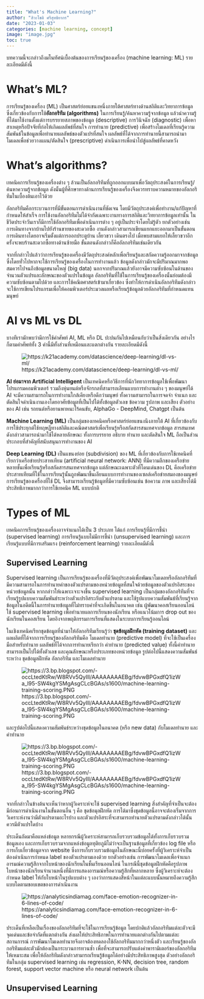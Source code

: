 ```yaml
---
title: "What's Machine Learning?"
author: "สิวะโชติ ศรีสุทธิยากร"
date: "2023-01-03"
categories: [machine learning, concept]
image: "image.jpg"
toc: true
---
```


บทความนี้จะกล่าวถึงมโนทัศน์เบื้องต้นของการเรียนรู้ของเครื่อง (machine learning: ML) รายละเอียดมีดังนี้

# What's ML?

การเรียนรู้ของเครื่อง (ML) เป็นศาสตร์ย่อยแขนงหนึ่งภายใต้ศาสตร์ทางด้านสถิติและวิทยาการข้อมูล ซึ่งเกี่ยวข้องกับการใช้**อัลกอริทึม (algorithms)** ในการเรียนรู้/ค้นหาความรู้จากข้อมูล แล้วนำความรู้ที่ได้มาใช้งานตั้งแต่การบรรยายสภาพของข้อมูล (descriptive) การวินิจฉัย (diagnostic) เพื่อหาสาเหตุหรือปัจจัยที่ก่อให้เกิดผลลัพธ์ที่สนใจ การทำนาย (predictive) เพื่อสร้างโมเดลที่เรียนรู้ความสัมพันธ์ในข้อมูลเพื่อทำนายผลลัพธ์ของตัวแปรที่สนใจ ผลลัพธ์ที่ได้จากการทำนายนี้สามารถนำมาโมเดลเพื่อช่วยวางแผน/ตัดสินใจ (prescriptive) ดำเนินการเพื่อนำไปสู่ผลลัพธ์ที่คาดหวัง

# What's algorithms?

เทคนิคการเรียนรู้ของเครื่องต่าง ๆ ล้วนเป็นอัลกอริทึมที่ถูกออกแบบมาเพื่อวัตถุประสงค์ในการเรียนรู้/ค้นหาความรู้จากข้อมูล ดังนั้นผู้ที่ศึกษาทางด้านการเรียนรู้ของเครื่องจึงควรทราบความหมายของอัลกอริทึมในเบื้องต้นเอาไว้ด้วย

อัลกอริทึมคือกระบวนการที่มีขั้นตอนการดำเนินงานที่ชัดเจน โดยมีวัตถุประสงค์เพื่อทำงาน/แก้ปัญหาที่กำหนดให้สำเร็จ การใช้งานอัลกอริทึมไม่ได้จำกัดเฉพาะงานทางการสถิติและวิทยาการข้อมูลเท่านั้น ในชีวิตประจำวันเราก็มีการใช้อัลกอริทึมเพื่อดำเนินการต่าง ๆ อยู่เป็นประจำโดยไม่รู้ตัว ยกตัวอย่างเช่น การเดินทางจากบ้านไปยังร้านขายของสะดวกซื้อ งานดังกล่าวสามารถเขียนแยกแยะออกมาเป็นขั้นตอนการเดินทางโดยอาจเริ่มตั้งแต่การออกประตูบ้าน เลี้ยวขวา เดินตรงไป เมื่อพบสามแยกให้เลี้ยวขวาอีกครั้งจะพบร้านสะดวกซื้อทางด้านซ้ายมือ ขั้นตอนดังกล่าวก็คืออัลกอริทึมเช่นเดียวกัน

จากที่กล่าวไปแล้วว่าการเรียนรู้ของเครื่องมีวัตถุประสงค์หลักเพื่อเรียนรู้และสกัดความรู้ออกมาจากข้อมูล ซึ่งโดยทั่วไปหากจะใช้การเรียนรู้ของเครื่องในการทำงานแล้ว ข้อมูลดังกล่าวมักจะมีปริมาณมากพอสมควรไปจนถึงข้อมูลขนาดใหญ่ (big data) นอกจากปริมาณแล้วยังอาจมีความซับซ้อนในด้านของจำนวนตัวแปรและลักษณะของตัวแปรในข้อมูล อัลกอริทึมที่ใช้ในการเรียนรู้ของเครื่องนั้นย่อมต้องมีความซับซ้อนตามไปด้วย และการใช้คณิตศาสตร์เข้ามาเกี่ยวข้อง ซึ่งทำให้การดำเนินอัลกอริทึมดังกล่าวจะใช้การเขียนโปรแกรมเพื่อให้คอมพิวเตอร์ประมวลผลหรือเรียนรู้ข้อมูลด้วยอัลกอริทึมที่กำหนดแทนมนุษย์

# AI vs ML vs DL

บางทีเรามักพบว่ามีการใช้คำศัพท์ AI, ML หรือ DL ปะปนกันไปเหมือนกับว่าเป็นสิ่งเดียวกัน อย่างไรก็ตามคำศัพท์ทั้ง 3 คำนี้มีทั้งส่วนที่เหมือนและแตกต่างกัน รายละเอียดมีดังนี้

![https://k21academy.com/datascience/deep-learning/dl-vs-ml/](images/image-1214824995.png)

**AI ย่อมาจาก Artificial Intelligent** เป็นเทคนิคหรือวิธีการที่นักวิทยาการข้อมูลใช้เพื่อพัฒนาโปรแกรมคอมพิวเตอร์ รวมถึงหุ่นยนต์หรือจักรกลที่สามารถเลียนแบบการทำงานต่าง ๆ ของมนุษย์ได้ AI จะมีความสามารถในการทำงานใกล้เคียงหรือดีกว่ามนุษย์ ทั้งความสามารถในการจดจำ จำแนก และตัดสินใจดำเนินงานเองโดยอาศัยข้อมูลที่เป็นไปได้ทั้งข้อมูลตัวเลข ข้อความ รูปภาพ และเสียง ตัวอย่างของ AI เช่น รถยนต์หรือยานพาหนะไร้คนขับ, AlphaGo - DeepMind, Chatgpt เป็นต้น

**Machine Learning (ML)** เป็นกลุ่มของเทคนิคหรือศาสตร์ย่อยแขนงนึงภายใต้ AI ที่เกี่ยวข้องกับการใช้ประยุกต์ใช้ทฤษฎีทางสถิติและคณิตศาสตร์เพื่อเรียนรู้หรือสกัดสารสนเทศจากข้อมูล สารสนเทศดังกล่าวสามารถนำมาใช้ได้หลายลักษณะ ทั้งการบรรยาย อธิบาย ทำนาย และตัดสินใจ ML ถือเป็นส่วนประกอบที่สำคัญที่สนับสนุนการทำงานของ AI

**Deep Learning (DL)** เป็นแขนงย่อย (subdivision) ของ ML ที่เกี่ยวข้องกับการใช้เทคนิคที่เรียกว่าเครือข่ายประสาทเทียม (artificial neural network: ANN) ที่มีความลึกของเครือข่ายหลายชั้นเพื่อเรียนรู้หรือสกัดสารสนเทศจากข้อมูล แต่ลักษณะเฉพาะตัวที่โดนเด่นของ DL คือเครือข่ายประสาทเทียมที่ใช้ในการเรียนรู้นั้นถูกพัฒนาขึ้นเลียนแบบการทำงานของเซลล์เครือข่ายสมองของมนุษย์ การเรียนรู้ของเครื่องที่ใช้ DL จึงสามารถเรียนรู้ข้อมูลที่มีความซับซ้อนเช่น ข้อความ ภาพ และเสียงได้มีประสิทธิภาพมากกว่าการใช้เทคนิค ML แบบปกติ

# Types of ML

เทคนิคการเรียนรู้ของเครื่องอาจจำแนกได้เป็น 3 ประเภท ได้แก่ การเรียนรู้ที่มีการชี้นำ (supervised learning) การเรียนรู้แบบไม่มีการชี้นำ (unsupervised learning) และการเรียนรู้แบบที่มีการเสริมแรง (reinforcement learning) รายละเอียดมีดังนี้

## Supervised Learning

Supervised learning เป็นการเรียนรู้ของเครื่องที่มีวัตถุประสงค์เพื่อพัฒนาโมเดลหรืออัลกอริทึมที่มีความสามารถในการทำนายค่าของตัวแปรตามของหน่วยข้อมูลที่สนใจด้วยข้อมูลของตัวแปรอิสระของหน่วยข้อมูลนั้น หากกล่าวให้เฉพาะเจาะจงขึ้น supervised learning เป็นกลุ่มของอัลกอริทึมที่จะเรียนรู้รูปแบบความสัมพันธ์ระหว่างตัวแปรอิสระกับตัวแปรตาม และใช้รูปแบบความสัมพันธ์ที่เรียนรู้จากข้อมูลในอดีตนี้ในการทำนายข้อมูลที่ไม่ทราบค่าที่จะเกิดขึ้นในอนาคต เช่น ผู้พัฒนาคอสเรียนออนไลน์ใช้ supervised learning เพื่อทำนายผลการเรียนของนักเรียน หรือแนวโน้มการ drop out ของนักเรียนในคอสเรียน โดยอิงจากพฤติกรรมการเรียนที่แสดงในระบบการเรียนรู้ออนไลน์

ในเชิงเทคนิคเรียกชุดข้อมูลที่นำมาให้อัลกอริทึมเรียนรู้ว่า **ชุดข้อมูลฝึกหัด (training dataset)** และผลผลิตที่ได้จากการเรียนรู้ของอัลกอริทึมคือ โมเดลทำนาย (predictive model) ที่จะใช้เป็นเครื่องมือสำหรับทำนาย ผลลัพธ์ที่ได้จากการทำนายเรียกว่า ค่าทำนาย (predicted value) ทั้งนี้ค่าทำนายสามารถเป็นไปได้ทั้งตัวเลข และคุณลักษณะหรือประเภทของหน่วยข้อมูล รูปต่อไปนี้แสดงความสัมพันธ์ระหว่าง ชุดข้อมูลฝึกหัด อัลกอริทึม และโมเดลทำนาย

![https://3.bp.blogspot.com/-occLtedKtRw/W8RVv5QyIlI/AAAAAAAAEBg/fdvwBPGxdfQ1izWa_l95-SW4kgYSMgAsgCLcBGAs/s1600/machine-learning-training-scoring.PNG](images/image-507788287.png)

และรูปต่อไปนี้แสดงความสัมพันธ์ระหว่างชุดข้อมูลในอนาคต (หรือ new data) กับโมเดลทำนาย และค่าทำนาย

![https://3.bp.blogspot.com/-occLtedKtRw/W8RVv5QyIlI/AAAAAAAAEBg/fdvwBPGxdfQ1izWa_l95-SW4kgYSMgAsgCLcBGAs/s1600/machine-learning-training-scoring.PNG](images/image-409558684.png)

จากที่กล่าวในข้างต้นจะเห็นว่าหากผู้วิเคราะห์จะใช้ supervised learning สิ่งสำคัญที่จำเป็นจะต้องมีก่อนการดำเนินงานในขั้นตอนอื่น ๆ คือ ชุดข้อมุลฝึกหัด การได้มาซึ่งชุดข้อมูลนี้อาจจะต้องเริ่มจากการวิเคราะห์งานว่ามีตัวแปรตามอะไรบ้าง และตัวแปรอิสระที่จะสามารถทำนายตัวแปรตามดังกล่าวได้นั้นควรมีตัวแปรใดบ้าง

ประเด็นถัดมาคือแหล่งข้อมูล หลายกรณีผู้วิเคราะห์สามารถเก็บรวบรวมข้อมูลได้ทั้งการเก็บรวบรวมข้อมูลเอง และการเก็บรวบรวมจากแหล่งข้อมูลทุติยภูมิไม่ว่าจะเป็นฐานข้อมูลที่เกี่ยวข้อง log file หรือการเก็บเกี่ยวข้อมูลจาก website ซึ่งการเก็บรวบรวมข้อมูลในลักษณะนี้บ่อยครั้งที่ผู้วิเคราะห์จำเป็นต้องดำเนินการกำหนด label ของตัวแปรตามเองด้วย ยกตัวอย่างเช่น การพัฒนาโมเดลเพื่อจำแนกอารมณ์ความรู้สึกจากใบหน้าของนักเรียนในชั้นเรียนออนไลน์ ในกรณีนี้ชุดข้อมูลฝึกหัดคือรูปภาพใบหน้าของนักเรียนจำนวนหนึ่งที่มีการแสดงอารมณ์หรือความรู้สึกที่หลากหลาย ซึ่งผู้วิเคราะห์จะต้องกำหนด label ให้กับใบหน้าในรูปแบบต่าง ๆ เองว่าการแสดงสีหน้าในแต่ละแบบนั้นหมายถึงความรู้สึกแบบใดตามขอบเขตของการดำเนินงาน

![https://analyticsindiamag.com/face-emotion-recognizer-in-6-lines-of-code/](images/image-1985165280.png)

ประเด็นที่เหลือเป็นเรื่องของอัลกอริทึมที่จะใช้ในการเรียนรู้ข้อมูล โดยปกติแล้วอัลกอริทึมแต่ละตัวจะมีจุดเด่นและข้อจำกัดที่แตกต่างกัน ส่งผลให้ประสิทธิภาพในการทำนายแตกต่างกันไปตามแต่ละสถานการณ์ การพัฒนาโมเดลทำนายจึงอาจต้องทดลองใช้อัลกอริทึมมากกว่าหนึ่งตัว และเรียนรู้ของอัลกอริทึมแต่ละตัวมักต้องเป็นกระบวนการทวนซ้ำ เพื่อที่จะสามารถปรับแต่งค่าพารามิเตอร์ของอัลกอริทึมให้เหมาะสม เพื่อให้อัลกริทึมดังกล่าวสามารถเรียนรู้ข้อมูลได้อย่างมีประสิทธิภาพสูงสุด ตัวอย่างอัลกอริทึมในกลุ่ม supervised learning เช่น regression, K-NN, decision tree, random forest, support vector machine หรือ neural network เป็นต้น

## Unsupervised Learning
